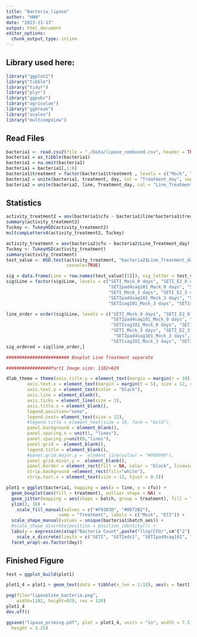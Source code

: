---
title: "Bacteria_lipase"
author: "HHN"
date: "2023-11-13"
output: html_document
editor_options: 
  chunk_output_type: inline
---

## Library used here:

```{r library,  message=FALSE, warning=FALSE}

library("ggplot2")
library("tibble")
library("tidyr")
library("plyr")
library("ggpubr")
library("agricolae")
library("ggbreak")
library("scales")
library("multcompView")

```


## Read Files
```{r Read files,  message=FALSE, warning=FALSE}

bacteria1 <- read.csv2(file = "./Data/lipase_combined.csv", header = TRUE, dec = ",", sep = ";", fileEncoding="UTF-8-BOM")
bacteria1 = as_tibble(bacteria1)
bacteria1 = na.omit(bacteria1)
bacteria1 = bacteria1[,1:6]
bacteria1$treatment = factor(bacteria1$treatment , levels = c("Mock", "E2"))
bacteria2 = unite(bacteria1, treatment, day, col = "Treatment_day", sep = "_")
bacteria2 = unite(bacteria2, line, Treatment_day, col = "Line_Treatment_day", sep = "_")

```

## Statistics

```{r Tuckey Test, include=TRUE, echo=TRUE, message=TRUE}

activity_treatment2 = aov(bacteria1$cfu ~ bacteria1$line*bacteria1$treatment*bacteria1$day + bacteria1$batch)
summary(activity_treatment2)
Tuckey <- TukeyHSD(activity_treatment2)
multcompLetters4(activity_treatment2, Tuckey)

activity_treatment = aov(bacteria2$cfu ~ bacteria2$Line_Treatment_day)
Tuckey <- TukeyHSD(activity_treatment)
summary(activity_treatment)
test_value <- HSD.test(activity_treatment, "bacteria2$Line_Treatment_day", group = TRUE,
                       console=TRUE)

sig = data.frame(Line = row.names(test_value[[5]]), sig_letter = test_value[[5]][[2]])
sig$Line = factor(sig$Line, levels = c("SETI_Mock_0 days", "SETI_E2_0 days", "SETIeds1_Mock_0 days", "SETIeds1_E2_0 days", 
                                       "SETIpad4sag101_Mock_0 days", "SETIpad4sag101_E2_0 days", "SETIpad4_Mock_0 days", "SETIpad4_E2_0 days", "SETIsag101_Mock_0 days", "SETIsag101_E2_0 days", 
                                       "SETI_Mock_3 days", "SETI_E2_3 days", "SETIeds1_Mock_3 days", "SETIeds1_E2_3 days", 
                                       "SETIpad4sag101_Mock_3 days", "SETIpad4sag101_E2_3 days", "SETIpad4_Mock_3 days", "SETIpad4_E2_3 days",
                                       "SETIsag101_Mock_3 days", "SETIsag101_E2_3 days"))

line_order = order(sig$Line, levels = c("SETI_Mock_0 days", "SETI_E2_0 days", "SETIeds1_Mock_0 days", "SETIeds1_E2_0 days", 
                                        "SETIpad4sag101_Mock_0 days", "SETIpad4sag101_E2_0 days", "SETIpad4_Mock_0 days", "SETIpad4_E2_0 days",
                                        "SETIsag101_Mock_0 days", "SETIsag101_E2_0 days",
                                        "SETI_Mock_3 days", "SETI_E2_3 days", "SETIeds1_Mock_3 days", "SETIeds1_E2_3 days", 
                                         "SETIpad4sag101_Mock_3 days", "SETIpad4sag101_E2_3 days", "SETIpad4_Mock_3 days", "SETIpad4_E2_3 days", 
                                        "SETIsag101_Mock_3 days", "SETIsag101_E2_3 days"))
sig_ordered = sig[line_order,]
```


```{r statistics, echo=FALSE}
######################## Boxplot Line Treatment separate

#################Part1 Image size: 1182×829

dlab_theme = theme(axis.title.y = element_text(margin = margin(r = 10)), text = element_text(size=12), axis.text = element_text(size=12),
        axis.text.x = element_text(margin = margin(t = 5), size = 12, colour = "black", angle = 20, hjust=1),
        axis.text.y = element_text(color = "black"),
        axis.line = element_blank(),
        axis.ticks = element_line(size = 1),
        axis.title.x = element_blank(),
        legend.position="none", 
        legend.text= element_text(size = 12),
        #legend.title = element_text(size = 16, face = "bold"),
        panel.background = element_blank(),
        panel.spacing.x = unit(1, "lines"),
        panel.spacing.y=unit(0,"lines"),
        panel.grid =  element_blank(),
        legend.title = element_blank(),
        #panel.grid.major.y =  element_line(colour = "#999999"),
        panel.grid.minor.y =  element_blank(),
        panel.border = element_rect(fill = NA, color = "black", linewidth = 1),
        strip.background =element_rect(fill="white"),
        strip.text.x = element_text(size = 12, hjust = 0.5))

plot1 = ggplot(bacteria1, mapping = aes(x = line, y = cfu)) +
  geom_boxplot(aes(fill = treatment), outlier.shape = NA) +
  geom_jitter(mapping = aes(shape = batch, group = treatment), fill = "grey", color = "black", size=1, position = position_jitterdodge(jitter.width = 0.3)) +
  ylim(3, 10) +
    scale_fill_manual(values = c("#F93D3D", "#0072B2"),
                    name = "Treatment", labels = c("Mock", "ETI")) +
  scale_shape_manual(values = unique(bacteria1$batch_aes)) +
  #scale_shape_discrete(position = position_identity()) +
  labs(y = expression(atop("Bacteria Count",paste("(log(CFU/",cm^{"2"},"))"))), x = "Line") + dlab_theme+
    scale_x_discrete(limits = c("SETI", "SETIeds1", "SETIpad4sag101", "SETIpad4", "SETIsag101"), labels=c(expression("SETI wt"), expression("SETI" ~ italic("eds1")), expression("SETI" ~ italic("pad4 sag101")), expression("SETI" ~ italic("pad4")), expression("SETI" ~ italic("sag101")))) +
  facet_wrap(~as.factor(day)) 
```


## Finished Figure

```{r Plotting, include=TRUE, message=FALSE, echo=TRUE}

test = ggplot_build(plot1)

plot1_4 = plot1 + geom_text(data = tibble(x_len = 1:10), aes(x = test[["data"]][[1]][["x"]], y= test[["data"]][[1]][["ymax"]] + 0.5), label = sig_ordered$sig_letter, size = 3, color = "black", inherit.aes = FALSE) + geom_vline(xintercept = c(1.5,2.5,3.5,4.5), linetype = "dashed", alpha = 0.25)
```


```{r Printing, include=FALSE, echo = FALSE, eval = FALSE, message = FALSE}
png(file="lipaselike_bacteria.png",
    width=1182, height=829, res = 120)
plot1_4
dev.off()

ggsave("lipase_priming.pdf", plot = plot1_4, units = "in", width = 7.5,
  height = 3.25)
```
